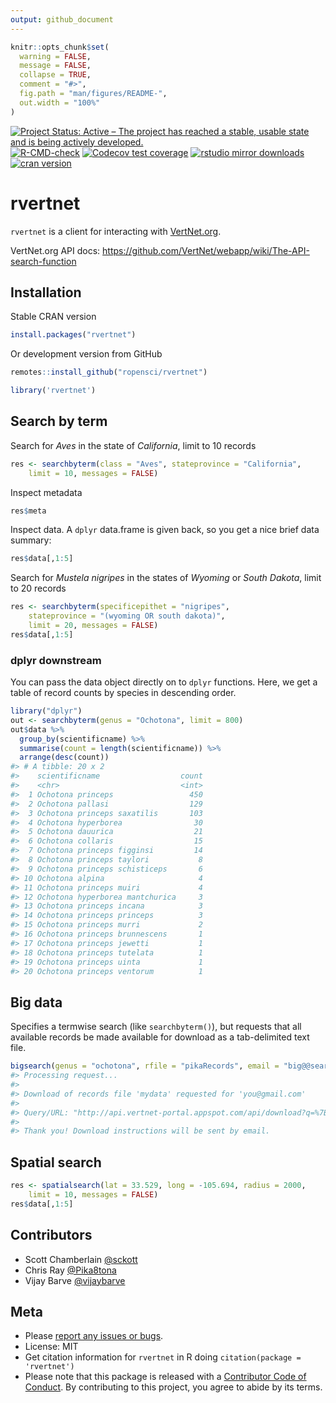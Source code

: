 ```yaml
---
output: github_document
---
```


<!-- README.md is generated from README.Rmd. Please edit that file -->

```r
knitr::opts_chunk$set(
  warning = FALSE,
  message = FALSE,
  collapse = TRUE,
  comment = "#>",
  fig.path = "man/figures/README-",
  out.width = "100%"
)
```

<!-- badges: start -->
[![Project Status: Active – The project has reached a stable, usable state and is being actively developed.](https://www.repostatus.org/badges/latest/active.svg)](https://www.repostatus.org/#active)
[![R-CMD-check](https://github.com/ropensci/rvertnet/actions/workflows/R-CMD-check.yaml/badge.svg)](https://github.com/ropensci/rvertnet/actions/workflows/R-CMD-check.yaml)
[![Codecov test coverage](https://codecov.io/gh/ropensci/rvertnet/branch/master/graph/badge.svg)](https://app.codecov.io/gh/ropensci/rvertnet?branch=master)
[![rstudio mirror downloads](https://cranlogs.r-pkg.org/badges/rvertnet)](https://github.com/r-hub/cranlogs.app)
[![cran version](https://www.r-pkg.org/badges/version/rvertnet)](https://cran.r-project.org/package=rvertnet)
<!-- badges: end -->

# rvertnet

`rvertnet` is a client for interacting with [VertNet.org](http://vertnet.org/).

VertNet.org API docs: <https://github.com/VertNet/webapp/wiki/The-API-search-function>

## Installation

Stable CRAN version

```r
install.packages("rvertnet")
```

Or development version from GitHub

```r
remotes::install_github("ropensci/rvertnet")
```

```r
library('rvertnet')
```

## Search by term

Search for _Aves_ in the state of _California_, limit to 10 records

```r
res <- searchbyterm(class = "Aves", stateprovince = "California",
    limit = 10, messages = FALSE)
```

Inspect metadata

```r
res$meta
```

Inspect data. A `dplyr` data.frame is given back, so you get a nice brief data summary:

```r
res$data[,1:5]
```

Search for _Mustela nigripes_ in the states of _Wyoming_ or _South Dakota_, limit to 20 records

```r
res <- searchbyterm(specificepithet = "nigripes",
    stateprovince = "(wyoming OR south dakota)", 
    limit = 20, messages = FALSE)
res$data[,1:5]
```

### dplyr downstream

You can pass the data object directly on to `dplyr` functions. Here, we get a table of record counts by species in descending order.

```r
library("dplyr")
out <- searchbyterm(genus = "Ochotona", limit = 800)
out$data %>%
  group_by(scientificname) %>%
  summarise(count = length(scientificname)) %>%
  arrange(desc(count))
#> # A tibble: 20 x 2
#>    scientificname                  count
#>    <chr>                           <int>
#>  1 Ochotona princeps                 450
#>  2 Ochotona pallasi                  129
#>  3 Ochotona princeps saxatilis       103
#>  4 Ochotona hyperborea                30
#>  5 Ochotona dauurica                  21
#>  6 Ochotona collaris                  15
#>  7 Ochotona princeps figginsi         14
#>  8 Ochotona princeps taylori           8
#>  9 Ochotona princeps schisticeps       6
#> 10 Ochotona alpina                     4
#> 11 Ochotona princeps muiri             4
#> 12 Ochotona hyperborea mantchurica     3
#> 13 Ochotona princeps incana            3
#> 14 Ochotona princeps princeps          3
#> 15 Ochotona princeps murri             2
#> 16 Ochotona princeps brunnescens       1
#> 17 Ochotona princeps jewetti           1
#> 18 Ochotona princeps tutelata          1
#> 19 Ochotona princeps uinta             1
#> 20 Ochotona princeps ventorum          1
```


## Big data

Specifies a termwise search (like `searchbyterm()`), but requests that all available records be made available for download as a tab-delimited text file.

```r
bigsearch(genus = "ochotona", rfile = "pikaRecords", email = "big@@search.luv")
#> Processing request...
#>
#> Download of records file 'mydata' requested for 'you@gmail.com'
#>
#> Query/URL: "http://api.vertnet-portal.appspot.com/api/download?q=%7B%22q%22:%22genus:ochotona%22,%22n%22:%22mydata%22,%22e%22:%22you@gmail.com%22%7D"
#>
#> Thank you! Download instructions will be sent by email.
```

## Spatial search

```r
res <- spatialsearch(lat = 33.529, long = -105.694, radius = 2000,
    limit = 10, messages = FALSE)
res$data[,1:5]
```

## Contributors

* Scott Chamberlain [@sckott](https://github.com/sckott)
* Chris Ray [@Pika8tona](https://github.com/Pika8tona)
* Vijay Barve [@vijaybarve](https://github.com/vijaybarve)

## Meta

* Please [report any issues or bugs](https://github.com/ropensci/rvertnet/issues).
* License: MIT
* Get citation information for `rvertnet` in R doing `citation(package = 'rvertnet')`
* Please note that this package is released with a [Contributor Code of Conduct](https://ropensci.org/code-of-conduct/). By contributing to this project, you agree to abide by its terms.
